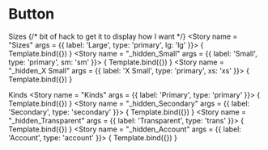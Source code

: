 

<Meta title="Components/Button" component={Button} />


# Button

Sizes
<Canvas>
    {/* bit of hack to get it to display how I want */}
    <Story
    name = "Sizes"
    args = {{
        label: 'Large',
        type: 'primary',
        lg: 'lg'
    }}>
        { Template.bind({}) }
    </Story>
    <Story
    name = "_hidden_Small"
    args = {{
        label: 'Small',
        type: 'primary',
        sm: 'sm'
    }}>
        { Template.bind({}) }
    </Story>
    <Story
    name = "_hidden_X Small"
    args = {{
        label: 'X Small',
        type: 'primary',
        xs: 'xs'
    }}>
        { Template.bind({}) }
    </Story>
</Canvas>

Kinds
<Canvas>
    <Story
    name = "Kinds"
    args = {{
        label: 'Primary',
        type: 'primary'
    }}>
        { Template.bind({}) }
    </Story>
    <Story
    name = "_hidden_Secondary"
    args = {{
        label: 'Secondary',
        type: 'secondary'
    }}>
        { Template.bind({}) }
    </Story>
    <Story
    name = "_hidden_Transparent"
    args = {{
        label: 'Transparent',
        type: 'trans'
    }}>
        { Template.bind({}) }
    </Story>
    <Story
    name = "_hidden_Account"
    args = {{
        label: 'Account',
        type: 'account'
    }}>
        { Template.bind({}) }
    </Story>
</Canvas>